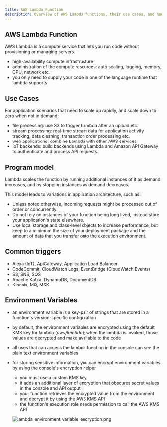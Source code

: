 ```yaml
---
title: AWS Lambda Function
description: Overview of AWS Lambda functions, their use cases, and how to configure them.
---
```


## AWS Lambda Function

AWS Lambda is a compute service that lets you run code without provisioning or managing servers.
- high-availability compute infrastructure
- administration of the compute resources: auto scaling, logging, memory, CPU, network etc.
- you only need to supply your code in one of the language runtime that lambda supports

## Use Cases

For application scenarios that need to scale up rapidly, and scale down to zero when not in demand:

- file processing: use S3 to trigger Lambda after an upload etc.
- stream processing: real-time stream data for application activity tracking, data cleaning, transaction order processing etc.
- web applications: combine Lambda with other AWS services
- IoT backends: build backends using Lambda and Amazon API Gateway to authenticate and process API requests.

## Program model

Lambda scales the function by running additional instances of it as demand increases, and by stopping instances as demand decreases.

This model leads to variations in application architecture, such as:
- Unless noted otherwise, incoming requests might be processed out of order or concurrently.
- Do not rely on instances of your function being long lived, instead store your application's state elsewhere.
- Use local storage and class-level objects to increase performance, but keep to a minimum the size of your deployment package and the amount of data that you transfer onto the execution environment.

## Common triggers

- Alexa (IoT), ApiGateway, Application Load Balancer
- CodeCommit, CloudWatch Logs, EventBridge (CloudWatch Events)
- S3, SNS, SQS
- Apache Kafka, DynamoDB, DocumentDB
- Kinesis, MQ, MSK

## Environment Variables

- an environment variable is a key-pair of strings that are stored in a function's version-specific configuration
- by default, the environment variables are encrypted using the default KMS key for lambda (*aws/lambda*); when the lambda is invoked, those values are decrypted and make available to the code
- all uses that can access the lambda function in the console can see the plain text environment variables

- for storing sensitive information, you can encrypt environment variables by using the console's encryption helper
    - you must use a custom KMS key
    - it adds an additional layer of encryption that obscures secret values in the console and API output
    - your function retrieves the encrypted value from the environment and decrypt it by using the AWS KMS API
    - the function's execution role needs permission to call the AWS KMS API
    
    ![lambda_environment_variable_encryption.png](./lambda_environment_variable_encryption.png)

